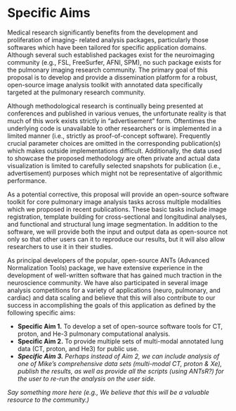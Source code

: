 
# Specific Aims

Medical research significantly benefits from the development and proliferation of imaging-
related analysis packages, particularly those softwares which have been tailored for
specific application domains.  Although several such established packages exist for the
neuroimaging community (e.g., FSL, FreeSurfer, AFNI, SPM), no such package exists for the
pulmonary imaging research community.  The primary goal of this proposal is to develop and
provide a dissemination platform for a robust, open-source image analysis toolkit with
annotated data specifically targeted at the pulmonary research community.

Although methodological research is continually being presented at conferences and
published in various venues, the unfortunate reality is that much of this work exists
strictly in “advertisement” form.  Oftentimes the underlying code is unavailable to other
researchers or is implemented in a limited manner (i.e., strictly as proof-of-concept
software).  Frequently crucial parameter choices are omitted in the corresponding
publication(s) which makes outside implementations difficult.  Additionally, the data used
to showcase the proposed methodology are often private and actual data visualization is
limited to carefully selected snapshots for publication (i.e., advertisement) purposes
which might not be representative of algorithmic performance.

As a potential corrective, this proposal will provide an open-source software toolkit for
core pulmonary image analysis tasks across multiple modalities which we proposed in recent
publications.  These basic tasks include image registration, template building for
cross-sectional and longitudinal analyses, and functional and structural lung image
segmentation.  In addition to the software, we will provide both the input and output
data as open-source not only so that other users can it to reproduce our results, but it
will also allow researchers to use it in their studies.

As principal developers of the popular, open-source ANTs (Advanced Normalization Tools)
package, we have extensive experience in the development of well-written software that has
gained much traction in the neuroscience community.  We have also participated in several
image analysis competitions for a variety of applications (neuro, pulmonary, and cardiac)
and data scaling and believe that this will also contribute to our success in
accomplishing the goals of this application as defined by the following specific aims:

* __Specific Aim 1.__  To develop a set of open-source software tools for CT, proton, and He-3
pulmonary computational analysis.
* __Specific Aim 2.__  To provide multiple sets of multi-modal annotated lung data (CT, proton,
and He3) for public use.
* ___Specific Aim 3.__  Perhaps instead of Aim 2, we can include analysis of one of Mike’s
comprehensive data sets (multi-modal CT, proton & Xe), publish the results, as well as
provide all the scripts (using ANTsR?) for the user to re-run the analysis on the user
side._

_Say something more here (e.g., We believe that this will be a valuable resource to the
community.)_

\newpage
